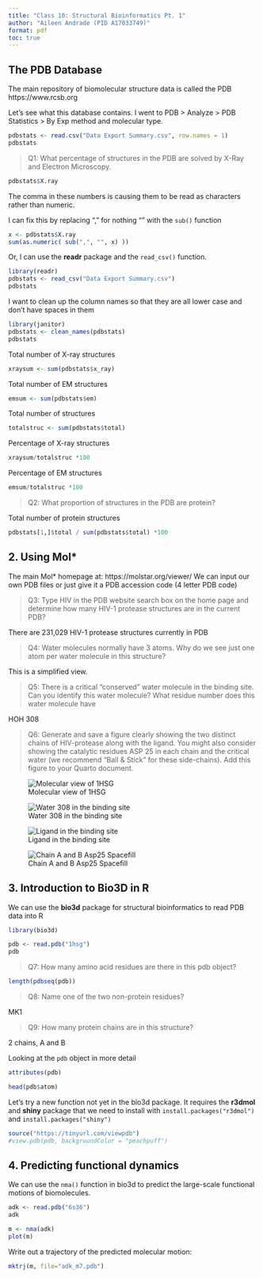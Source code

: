 ```yaml
---
title: "Class 10: Structural Bioinformatics Pt. 1"
author: "Aileen Andrade (PID A17033749)"
format: pdf
toc: true
---
```


## The PDB Database

The main repository of biomolecular structure data is called the PDB https://www.rcsb.org

Let's see what this database contains. I went to PDB > Analyze > PDB Statistics > By Exp method and molecular type.

```r
pdbstats <- read.csv("Data Export Summary.csv", row.names = 1)
pdbstats
```

> Q1: What percentage of structures in the PDB are solved by X-Ray and Electron Microscopy.

```r
pdbstats$X.ray
```

The comma in these numbers is causing them to be read as characters rather than numeric.

I can fix this by replacing "," for nothing "" with the `sub()` function
```r
x <- pdbstats$X.ray
sum(as.numeric( sub(",", "", x) ))
```

Or, I can use the **readr** package and the `read_csv()` function.
```r
library(readr)
pdbstats <- read_csv("Data Export Summary.csv")
pdbstats
```

I want to clean up the column names so that they are all lower case and don't have spaces in them
```r
library(janitor)
pdbstats <- clean_names(pdbstats)
pdbstats
```

Total number of X-ray structures
```r
xraysum <- sum(pdbstats$x_ray)
```

Total number of EM structures
```r
emsum <- sum(pdbstats$em)
```

Total number of structures
```r
totalstruc <- sum(pdbstats$total)
```

Percentage of X-ray structures
```r
xraysum/totalstruc *100
```

Percentage of EM structures
```r
emsum/totalstruc *100
```


> Q2: What proportion of structures in the PDB are protein?

Total number of protein structures
```r
pdbstats[1,]$total / sum(pdbstats$total) *100
```

## 2. Using Mol*

The main Mol* homepage at: https://molstar.org/viewer/
We can input our own PDB files or just give it a PDB accession code (4 letter PDB code)

> Q3: Type HIV in the PDB website search box on the home page and determine how many HIV-1 protease structures are in the current PDB?

There are 231,029 HIV-1 protease structures currently in PDB

> Q4: Water molecules normally have 3 atoms. Why do we see just one atom per water molecule in this structure?

This is a simplified view.

> Q5: There is a critical “conserved” water molecule in the binding site. Can you identify this water molecule? What residue number does this water molecule have

HOH 308

> Q6: Generate and save a figure clearly showing the two distinct chains of HIV-protease along with the ligand. You might also consider showing the catalytic residues ASP 25 in each chain and the critical water (we recommend “Ball & Stick” for these side-chains). Add this figure to your Quarto document.

![Molecular view of 1HSG](1HSG.png)

![Water 308 in the binding site](1HSG HOH.png)

![Ligand in the binding site](1HSG Mol Surface.png)

![Chain A and B Asp25 Spacefill](1HSG Asp25.png)

## 3. Introduction to Bio3D in R

We can use the **bio3d** package for structural bioinformatics to read PDB data into R
```r
library(bio3d)

pdb <- read.pdb("1hsg")
pdb
```

> Q7: How many amino acid residues are there in this pdb object? 

```r
length(pdbseq(pdb))
```

> Q8: Name one of the two non-protein residues? 

MK1

> Q9: How many protein chains are in this structure? 

2 chains, A and B

Looking at the `pdb` object in more detail
```r
attributes(pdb)
```

```r
head(pdb$atom)
```

Let's try a new function not yet in the bio3d package. It requires the **r3dmol** and **shiny** package that we need to install with `install.packages("r3dmol")` and `install.packages("shiny")`

```r
source("https://tinyurl.com/viewpdb")
#view.pdb(pdb, backgroundColor = "peachpuff")
```

## 4. Predicting functional dynamics

We can use the `nma()` function in bio3d to predict the large-scale functional motions of biomolecules.

```r
adk <- read.pdb("6s36")
adk
```

```r
m <- nma(adk)
plot(m)
```

Write out a trajectory of the predicted molecular motion:
```r
mktrj(m, file="adk_m7.pdb")
```

